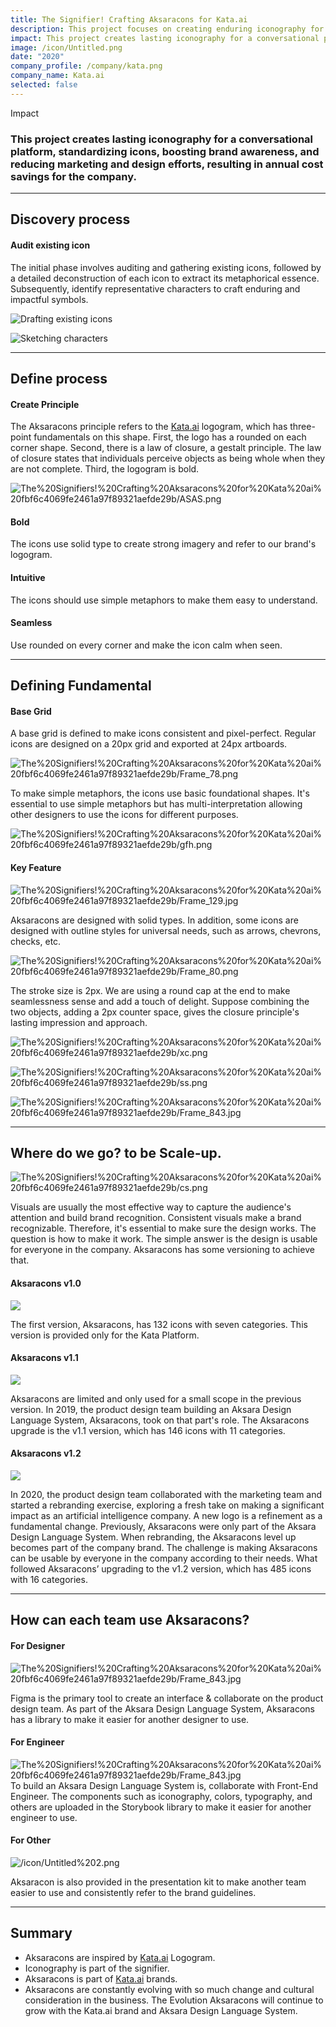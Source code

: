 ```yaml
---
title: The Signifier! Crafting Aksaracons for Kata.ai 
description: This project focuses on creating enduring iconography for a conversational platform, contributing to brand awareness and enhancing platform usability.
impact: This project creates lasting iconography for a conversational platform, standardizing icons, boosting brand awareness, and reducing marketing and design efforts, resulting in annual cost savings for the company.
image: /icon/Untitled.png
date: "2020"
company_profile: /company/kata.png
company_name: Kata.ai
selected: false
---
```


<div>
<p className="mb-0 font-medium text-lg dark:text-zinc-300">Impact</p>

<h3 className=" bg-gradient-to-b from-green-600 to-sky-400 dark:from-green-400 dark:to-sky-300 bg-clip-text text-transparent text-3xl lg:text-4xl mb-0">
This project creates lasting iconography for a conversational platform, standardizing icons, boosting brand awareness, and reducing marketing and design efforts, resulting in annual cost savings for the company.
</h3>
</div>

---
## Discovery process
#### Audit existing icon

The initial phase involves auditing and gathering existing icons, followed by a detailed deconstruction of each icon to extract its metaphorical essence. Subsequently, identify representative characters to craft enduring and impactful symbols.

![Drafting existing icons](/icon/Untitled%201.png)


![Sketching characters](/icon/WhatsApp_Image_2021-04-08_at_16.46.30.jpeg)

---

## Define process

#### Create Principle

The Aksaracons principle refers to the [Kata.ai](http://kata.ai/) logogram, which has three-point fundamentals on this shape. First, the logo has a rounded on each corner shape. Second, there is a law of closure, a gestalt principle. The law of closure states that individuals perceive objects as being whole when they are not complete. Third, the logogram is bold.

![The%20Signifiers!%20Crafting%20Aksaracons%20for%20Kata%20ai%20fbf6c4069fe2461a97f89321aefde29b/ASAS.png](/icon/ASAS.png)

#### Bold

The icons use solid type to create strong imagery and refer to our brand's logogram.

#### Intuitive

The icons should use simple metaphors to make them easy to understand.

#### Seamless

Use rounded on every corner and make the icon calm when seen.

---

## Defining Fundamental

#### Base Grid

A base grid is defined to make icons consistent and pixel-perfect. Regular icons are designed on a 20px grid and exported at 24px artboards.

![The%20Signifiers!%20Crafting%20Aksaracons%20for%20Kata%20ai%20fbf6c4069fe2461a97f89321aefde29b/Frame_78.png](/icon/Frame_78.png)

To make simple metaphors, the icons use basic foundational shapes. It's essential to use simple metaphors but has multi-interpretation allowing other designers to use the icons for different purposes.

![The%20Signifiers!%20Crafting%20Aksaracons%20for%20Kata%20ai%20fbf6c4069fe2461a97f89321aefde29b/gfh.png](/icon/gfh.png)

#### Key Feature

![The%20Signifiers!%20Crafting%20Aksaracons%20for%20Kata%20ai%20fbf6c4069fe2461a97f89321aefde29b/Frame_129.jpg](/icon/Frame_129.jpg)

Aksaracons are designed with solid types. In addition, some icons are designed with outline styles for universal needs, such as arrows, chevrons, checks, etc.

![The%20Signifiers!%20Crafting%20Aksaracons%20for%20Kata%20ai%20fbf6c4069fe2461a97f89321aefde29b/Frame_80.png](/icon/Frame_80.png)

The stroke size is 2px. We are using a round cap at the end to make seamlessness sense and add a touch of delight. Suppose combining the two objects, adding a 2px counter space, gives the closure principle's lasting impression and approach.

![The%20Signifiers!%20Crafting%20Aksaracons%20for%20Kata%20ai%20fbf6c4069fe2461a97f89321aefde29b/xc.png](/icon/xc.png)

![The%20Signifiers!%20Crafting%20Aksaracons%20for%20Kata%20ai%20fbf6c4069fe2461a97f89321aefde29b/ss.png](/icon/ss.png)

![The%20Signifiers!%20Crafting%20Aksaracons%20for%20Kata%20ai%20fbf6c4069fe2461a97f89321aefde29b/Frame_843.jpg](/icon/Frame_843.jpg)

---

## Where do we go? to be Scale-up.

![The%20Signifiers!%20Crafting%20Aksaracons%20for%20Kata%20ai%20fbf6c4069fe2461a97f89321aefde29b/cs.png](/icon/cs.png)

Visuals are usually the most effective way to capture the audience's attention and build brand recognition. Consistent visuals make a brand recognizable. Therefore, it's essential to make sure the design works. The question is how to make it work. The simple answer is the design is usable for everyone in the company. Aksaracons has some versioning to achieve that.



#### Aksaracons v1.0

<div className=" flex items-center gap-8">
<img src="/icon/Frame_85.png" className=" w-[300px]" />
<p>The first version, Aksaracons, has 132 icons with seven categories. This version is provided only for the Kata Platform.</p>
</div>



#### Aksaracons v1.1

<div className=" flex items-center gap-8">
<img src="/icon/Frame_121.png" className=" w-[300px]" />
<p>Aksaracons are limited and only used for a small scope in the previous version. In 2019, the product design team building an Aksara Design Language System, Aksaracons, took on that part's role. The Aksaracons upgrade is the v1.1 version, which has 146 icons with 11 categories.</p>
</div>





#### Aksaracons v1.2
<div className=" flex items-center gap-8">
<img src="/icon/Frame_123.png" className=" w-[300px]" />
<p>In 2020, the product design team collaborated with the marketing team and started a rebranding exercise, exploring a fresh take on making a significant impact as an artificial intelligence company. A new logo is a refinement as a fundamental change. Previously, Aksaracons were only part of the Aksara Design Language System. When rebranding, the Aksaracons level up becomes part of the company brand. The challenge is making Aksaracons can be usable by everyone in the company according to their needs. What followed Aksaracons’ upgrading to the v1.2 version, which has 485 icons with 16 categories.</p>
</div>

---

## How can each team use Aksaracons?

#### For Designer
![The%20Signifiers!%20Crafting%20Aksaracons%20for%20Kata%20ai%20fbf6c4069fe2461a97f89321aefde29b/Frame_843.jpg](/icon/icon.png)

Figma is the primary tool to create an interface & collaborate on the product design team. As part of the Aksara Design Language System, Aksaracons has a library to make it easier for another designer to use.

#### For Engineer
![The%20Signifiers!%20Crafting%20Aksaracons%20for%20Kata%20ai%20fbf6c4069fe2461a97f89321aefde29b/Frame_843.jpg](/icon/story.png)
To build an Aksara Design Language System is, collaborate with Front-End Engineer. The components such as iconography, colors, typography, and others are uploaded in the Storybook library to make it easier for another engineer to use.

#### For Other

![/icon/Untitled%202.png](/icon/Untitled%202.png)

Aksaracon is also provided in the presentation kit to make another team easier to use and consistently refer to the brand guidelines.

---


## Summary

- Aksaracons are inspired by [Kata.ai](http://kata.ai/) Logogram.
- Iconography is part of the signifier.
- Aksaracons is part of [Kata.ai](http://kata.ai/) brands.
- Aksaracons are constantly evolving with so much change and cultural consideration in the business. The Evolution Aksaracons will continue to grow with the Kata.ai brand and Aksara Design Language System.

